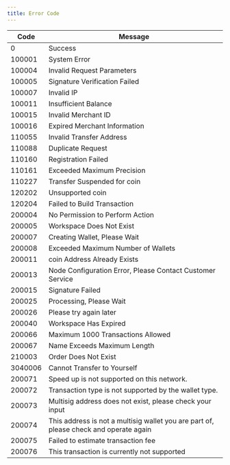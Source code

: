 ```yaml
---
title: Error Code
---
```



| Code    | Message                          |
| ------- | -------------------------------- |
| 0       | Success                          |
| 100001  | System Error                     |
| 100004  | Invalid Request Parameters       |
| 100005  | Signature Verification Failed    |
| 100007  | Invalid IP                       |
| 100011  | Insufficient Balance             |
| 100015  | Invalid Merchant ID              |
| 100016  | Expired Merchant Information     |
| 110055  | Invalid Transfer Address         |
| 110088  | Duplicate Request                |
| 110160  | Registration Failed              |
| 110161  | Exceeded Maximum Precision       |
| 110227  | Transfer Suspended for coin  |
| 120202  | Unsupported coin             |
| 120204  | Failed to Build Transaction      |
| 200004  | No Permission to Perform Action  |
| 200005  | Workspace Does Not Exist            |
| 200007  | Creating Wallet, Please Wait |
| 200008  | Exceeded Maximum Number of Wallets |
| 200011  | coin Address Already Exists  |
| 200013  | Node Configuration Error, Please Contact Customer Service |
| 200015  | Signature Failed                 |
| 200025  | Processing, Please Wait          |
| 200026  | Please try again later          |
| 200040  | Workspace Has Expired               |
| 200066  | Maximum 1000 Transactions Allowed |
| 200067  | Name Exceeds Maximum Length       |
| 210003  | Order Does Not Exist             |
| 3040006 | Cannot Transfer to Yourself       |
| 200071 | Speed up is not supported on this network. |
| 200072 | Transaction type is not supported by the wallet type. |
| 200073  | Multisig address does not exist, please check your input |
| 200074  | This address is not a multisig wallet you are part of, please check and operate again |
| 200075  | Failed to estimate transaction fee |
| 200076  | This transaction is currently not supported |

